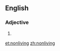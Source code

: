 {{also|non-living}}
==English==

===Adjective===
{{en-adj|-}}

# {{alternative spelling of|non-living|lang=en}}

[[et:nonliving]]
[[zh:nonliving]]